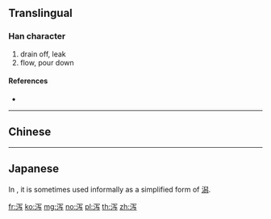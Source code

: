 {{also|瀉}}
==Translingual==

===Han character===
{{Han char|rn=85|rad=水|as=05|sn=8|four=|canj=EBYM}}

# drain off, leak
# flow, pour down

====References====
* {{Han ref|kx=0619.121|hdz=31595.020|uh=6CFB|ud=27899}}

----

==Chinese==
{{zh-see|瀉}}

----

==Japanese==
In {{w|Niigata Prefecture}}, it is sometimes used informally as a simplified form of [[潟]].
{{zh-see|潟}}

[[fr:泻]]
[[ko:泻]]
[[mg:泻]]
[[no:泻]]
[[pl:泻]]
[[th:泻]]
[[zh:泻]]